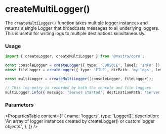 # createMultiLogger()

The `createMultiLogger()` function takes multiple logger instances and returns a single Logger that broadcasts messages to all underlying loggers. This is useful for writing logs to multiple destinations simultaneously.

### Usage

```typescript showLineNumbers copy
import { createLogger, createMultiLogger } from '@mastra/core';

const consoleLogger = createLogger({ type: 'CONSOLE', level: 'INFO' });
const fileLogger = createLogger({ type: 'FILE', dirPath: 'my-logs', level: 'INFO' });

const multiLogger = createMultiLogger([consoleLogger, fileLogger]);

// This log entry is recorded by both the console and file loggers
multiLogger.info({ message: 'Server started', destinationPath: 'server', type: 'AGENT' });
```

### Parameters

<PropertiesTable content={[ { name: 'loggers', type: 'Logger<BaseLogMessage>[]', description: 'An array of logger instances created by createLogger() or custom logger objects.', }, ]} />

